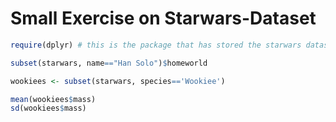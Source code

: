 # Small Exercise on Starwars-Dataset

```r
require(dplyr) # this is the package that has stored the starwars dataset
```

```r
subset(starwars, name=="Han Solo")$homeworld
```

```r
wookiees <- subset(starwars, species=='Wookiee')

mean(wookiees$mass)
sd(wookiees$mass)
```



